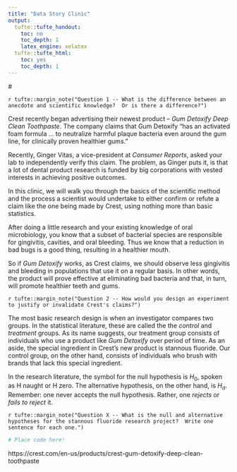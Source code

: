 ---
title: "Data Story Clinic"
output:
  tufte::tufte_handout:
    toc: no
    toc_depth: 1
    latex_engine: xelatex
  tufte::tufte_html:
    toc: yes
    toc_depth: 1
---

#\textcolor{blue}{Statistics and the Logic of Discovery}  

`r tufte::margin_note("Question 1 -- What is the difference between an anecdote and scientific knowledge?  Or is there a difference?")`

Crest recently began advertising their newest product -- *Gum Detoxify Deep Clean Toothpaste*.  The company claims that Gum Detoxify "has an activated foam formula ... to neutralize harmful plaque bacteria even around the gum line, for clinically proven healthier gums."

Recently, Ginger Vitas, a vice-president at *Consumer Reports*, asked your lab to independently verify this claim.  The problem, as Ginger puts it, is that a lot of dental product research is funded by big corporations with vested interests in achieving positive outcomes.

In this clinic, we will walk you through the basics of the scientific method and the process a scientist would undertake to either confirm or refute a claim like the one being made by Crest, using nothing more than basic statistics.

After doing a little research and your existing knowledge of oral microbiology, you know that a subset of bacterial species are responsible for gingivitis, cavities, and oral bleeding.  Thus we know that a reduction in bad bugs is a good thing, resulting in a healthier mouth.  

So if *Gum Detoxify* works, as Crest claims, we should observe less gingivitis and bleeding in populations that use it on a regular basis.  In other words, the product will prove effective at eliminating bad bacteria and that, in turn, will promote healthier teeth and gums.

`r tufte::margin_note("Question 2 -- How would you design an experiment to justify or invalidate Crest's claims?")`

The most basic research design is when an investigator compares two groups.  In the statistical literature, these are called the the *control* and *treatment* groups.  As its name suggests, our treatment group consists of individuals who use a product like *Gum Detoxify* over period of time.  As an aside, the special ingredient in Crest's new product is stannous fluoride.  Our control group, on the other hand, consists of individuals who brush with brands that lack this special ingredient.

In the research literature, the symbol for the null hypothesis is $H_{0}$, spoken as H naught or H zero.  The alternative hypothesis, on the other hand, is $H_{a}$.  Remember: one never accepts the null hypothesis.  Rather, one *rejects* or *fails to reject* it.

`r tufte::margin_note("Question X -- What is the null and alternative hypotheses for the stannous fluoride research project?  Write one sentence for each one.")`


```{r fig.width = 5, fig.height = 5}

# Place code here!

```

https://crest.com/en-us/products/crest-gum-detoxify-deep-clean-toothpaste

